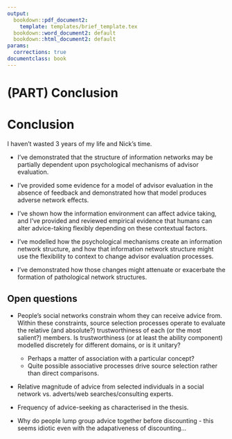 ```yaml
---
output:
  bookdown::pdf_document2:
    template: templates/brief_template.tex
  bookdown::word_document2: default
  bookdown::html_document2: default
params:
  corrections: true
documentclass: book
---
```


# (PART) Conclusion {-}

# Conclusion {#chapter-conclusion}

<!-- 
We may also want to have chapters looking more into the choice-influence relationships, perhaps with experiments which examine both simultaneously. Additionally, we could perhaps look into framing effects for advice - anecdotally it's possible that, when asked to choose between two rewarding options, people prefer advisors who offer advice in terms of which option to take rather than which option to avoid, and vice-versa for negatively reinforcing options (c.f. Kahneman's framing effects/loss aversion/etc.).
-->

I haven't wasted 3 years of my life and Nick's time.

* I've demonstrated that the structure of information networks may be partially dependent upon psychological mechanisms of advisor evaluation. 

* I've provided some evidence for a model of advisor evaluation in the absence of feedback and demonstrated how that model produces adverse network effects. 

* I've shown how the information environment can affect advice taking, and I've provided and reviewed empirical evidence that humans can alter advice-taking flexibly depending on these contextual factors. 

* I've modelled how the psychological mechanisms create an information network structure, and how that information network structure might use the flexibility to context to change advisor evaluation processes. 

* I've demonstrated how those changes might attenuate or exacerbate the formation of pathological network structures. 

## Open questions

* People's social networks constrain whom they can receive advice from. Within these constraints, source selection processes operate to evaluate the relative (and absolute?) trustworthiness of each (or the most salient?) members. Is trustworthiness (or at least the ability component) modelled discretely for different domains, or is it unitary?  
    * Perhaps a matter of association with a particular concept?  
    * Quite possible associative processes drive source selection rather than direct comparisons.  
    
* Relative magnitude of advice from selected individuals in a social network vs. adverts/web searches/consulting experts.

* Frequency of advice-seeking as characterised in the thesis.

* Why do people lump group advice together before discounting - this seems idiotic even with the adapativeness of discounting...